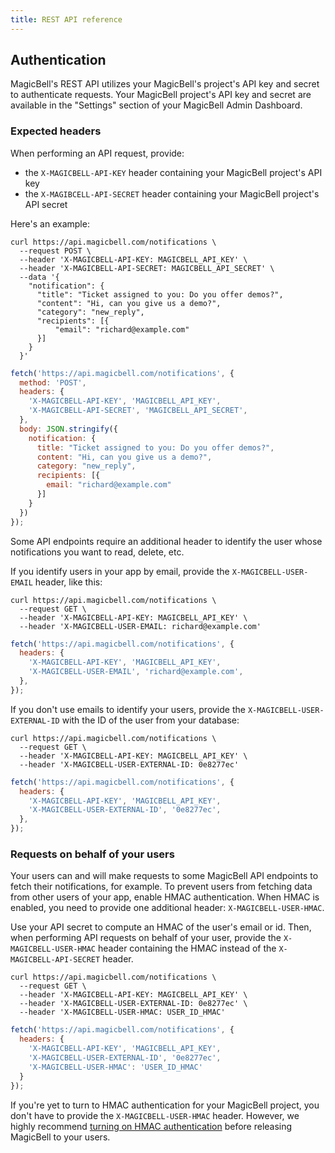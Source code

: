 ```yaml
---
title: REST API reference
---
```


## Authentication

MagicBell's REST API utilizes your MagicBell's project's API key and secret to authenticate requests. Your MagicBell project's API key and secret are available in the "Settings" section of your MagicBell Admin Dashboard.

### Expected headers

When performing an API request, provide:

- the `X-MAGICBELL-API-KEY` header containing your MagicBell project's API key
- the `X-MAGIBCELL-API-SECRET` header containing your MagicBell project's API secret

Here's an example:

<Tabs>

```curl title=cURL hideHeader noTopBorderRadius
curl https://api.magicbell.com/notifications \
  --request POST \
  --header 'X-MAGICBELL-API-KEY: MAGICBELL_API_KEY' \
  --header 'X-MAGICBELL-API-SECRET: MAGICBELL_API_SECRET' \
  --data '{
    "notification": {
      "title": "Ticket assigned to you: Do you offer demos?",
      "content": "Hi, can you give us a demo?",
      "category": "new_reply",
      "recipients": [{
          "email": "richard@example.com"
      }]
    }
  }'
```

```javascript title=JAVASCRIPT hideHeader noTopBorderRadius
fetch('https://api.magicbell.com/notifications', {
  method: 'POST',
  headers: {
    'X-MAGICBELL-API-KEY', 'MAGICBELL_API_KEY',
    'X-MAGICBELL-API-SECRET', 'MAGICBELL_API_SECRET',
  },
  body: JSON.stringify({
    notification: {
      title: "Ticket assigned to you: Do you offer demos?",
      content: "Hi, can you give us a demo?",
      category: "new_reply",
      recipients: [{
        email: "richard@example.com"
      }]
    }
  })
});
```

</Tabs>

Some API endpoints require an additional header to identify the user whose notifications you want to read, delete, etc.

If you identify users in your app by email, provide the `X-MAGICBELL-USER-EMAIL` header, like this:

<Tabs>

```curl title=cURL hideHeader noTopBorderRadius
curl https://api.magicbell.com/notifications \
  --request GET \
  --header 'X-MAGICBELL-API-KEY: MAGICBELL_API_KEY' \
  --header 'X-MAGICBELL-USER-EMAIL: richard@example.com'
```

```javascript title=JAVASCRIPT hideHeader noTopBorderRadius
fetch('https://api.magicbell.com/notifications', {
  headers: {
    'X-MAGICBELL-API-KEY', 'MAGICBELL_API_KEY',
    'X-MAGICBELL-USER-EMAIL', 'richard@example.com',
  },
});
```

</Tabs>

If you don't use emails to identify your users, provide the `X-MAGICBELL-USER-EXTERNAL-ID` with the ID of the user from your database:

<Tabs>

```curl title=cURL hideHeader noTopBorderRadius
curl https://api.magicbell.com/notifications \
  --request GET \
  --header 'X-MAGICBELL-API-KEY: MAGICBELL_API_KEY' \
  --header 'X-MAGICBELL-USER-EXTERNAL-ID: 0e8277ec'
```

```javascript title=JAVASCRIPT hideHeader noTopBorderRadius
fetch('https://api.magicbell.com/notifications', {
  headers: {
    'X-MAGICBELL-API-KEY', 'MAGICBELL_API_KEY',
    'X-MAGICBELL-USER-EXTERNAL-ID', '0e8277ec',
  },
});
```

</Tabs>

### Requests on behalf of your users

Your users can and will make requests to some MagicBell API endpoints to fetch their notifications, for example. To prevent users from fetching data from other users of your app, enable HMAC authentication. When HMAC is enabled, you need to provide one additional header: `X-MAGICBELL-USER-HMAC`.

Use your API secret to compute an HMAC of the user's email or id. Then, when performing API requests on behalf of your user, provide the `X-MAGICBELL-USER-HMAC` header containing the HMAC instead of the `X-MAGICBELL-API-SECRET` header.

<Tabs>

```curl title=cURL hideHeader noTopBorderRadius
curl https://api.magicbell.com/notifications \
  --request GET \
  --header 'X-MAGICBELL-API-KEY: MAGICBELL_API_KEY' \
  --header 'X-MAGICBELL-USER-EXTERNAL-ID: 0e8277ec' \
  --header 'X-MAGICBELL-USER-HMAC: USER_ID_HMAC'
```

```javascript title=JAVASCRIPT hideHeader noTopBorderRadius
fetch('https://api.magicbell.com/notifications', {
  headers: {
    'X-MAGICBELL-API-KEY', 'MAGICBELL_API_KEY',
    'X-MAGICBELL-USER-EXTERNAL-ID', '0e8277ec',
    'X-MAGICBELL-USER-HMAC': 'USER_ID_HMAC'
  }
});
```

</Tabs>

If you're yet to turn to HMAC authentication for your MagicBell project, you don't have to provide the `X-MAGICBELL-USER-HMAC` header. However, we highly recommend [turning on HMAC authentication](/docs/turn-on-hmac-authentication) before releasing MagicBell to your users.

